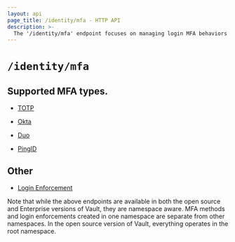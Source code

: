 ```yaml
---
layout: api
page_title: /identity/mfa - HTTP API
description: >-
  The '/identity/mfa' endpoint focuses on managing login MFA behaviors in Vault.
---
```


# `/identity/mfa`

## Supported MFA types.

- [TOTP](/api/secret/identity/mfa/totp)

- [Okta](/api/secret/identity/mfa/okta)

- [Duo](/api/secret/identity/mfa/duo)

- [PingID](/api/secret/identity/mfa/pingid)

## Other

- [Login Enforcement](/api/secret/identity/mfa/login-enforcement)

Note that while the above endpoints are available in both the open source and Enterprise versions of Vault,
they are namespace aware. MFA methods and login enforcements created in one namespace are separate from other
namespaces. In the open source version of Vault, everything operates in the root namespace.
